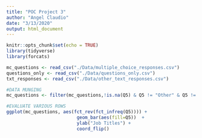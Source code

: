```yaml
---
title: "POC Project 3"
author: "Angel Claudio"
date: "3/13/2020"
output: html_document
---
```


```r
knitr::opts_chunk$set(echo = TRUE)
library(tidyverse)
library(forcats)
```

```r
mc_questions <- read_csv("./Data/multiple_choice_responses.csv")
questions_only <- read_csv("./Data/questions_only.csv")
txt_responses <- read_csv("./Data/other_text_responses.csv")

```


```r
#DATA MUNGING
mc_questions <- filter(mc_questions,!is.na(Q5) & Q5 != "Other" & Q5 != "Student") %>% .[-1,]

#EVALUATE VARIOUS ROWS
ggplot(mc_questions, aes(fct_rev(fct_infreq(Q5)))) + 
                          geom_bar(aes(fill=Q5))  +
                          ylab("Job Titles") +
                          coord_flip() 

```

